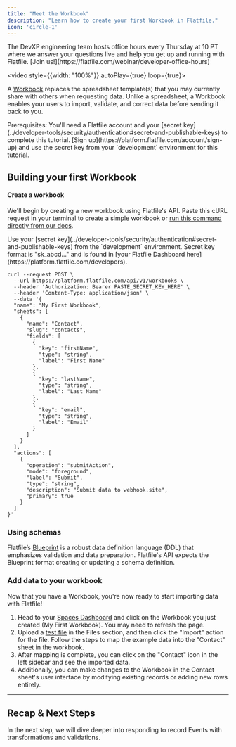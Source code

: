 ```yaml
---
title: "Meet the Workbook"
description: "Learn how to create your first Workbook in Flatfile."
icon: 'circle-1'
---
```


<Tip>
  The DevXP engineering team hosts office hours every Thursday at 10 PT where we answer 
  your questions live and help you get up and running with Flatfile.
  [Join us!](https://flatfile.com/webinar/developer-office-hours)
</Tip>

<video style={{width: "100%"}} autoPlay={true} loop={true}>
 <source src="https://videos.ctfassets.net/hjneo4qi4goj/63dlrcN48dWeAbl05SJ25k/642a5c954887c5bb7fc1b32fb88ab0ca/homepage_header_video-01.mp4" type="video/mp4"/>
</video>

A <Tooltip tip="Analogous to a database...">[Workbook](https://flatfileinc.mintlify.dev/docs/concepts/workbooks)</Tooltip> replaces the spreadsheet template(s) that you may currently share with others when requesting data. Unlike a spreadsheet, a Workbook enables your users to import, validate, and correct data before sending it back to you.

<Info>
Prerequisites: You'll need a Flatfile account and your [secret key](../developer-tools/security/authentication#secret-and-publishable-keys) to complete this tutorial. [Sign up](https://platform.flatfile.com/account/sign-up) and use the secret key from your `development` environment for this tutorial.
</Info>

## Building your first Workbook

#### Create a workbook 

We'll begin by creating a new workbook using Flatfile's API. Paste this cURL request in your terminal to create a simple workbook or <Tooltip tip="Create a sample Workbook">[run this command directly from our docs](https://reference.flatfile.com/docs/api/tjt005wdogklo-create-a-sample-workbook)</Tooltip>.

<Tip>
Use your [secret key](../developer-tools/security/authentication#secret-and-publishable-keys) from the `development` environment.
 Secret key format is "sk_abcd..." and is found in [your Flatfile Dashboard here](https://platform.flatfile.com/developers).
</Tip>

```shell Shell / cURL
curl --request POST \
  --url https://platform.flatfile.com/api/v1/workbooks \
  --header 'Authorization: Bearer PASTE_SECRET_KEY_HERE' \
  --header 'Content-Type: application/json' \
  --data '{
  "name": "My First Workbook",
  "sheets": [
    {
      "name": "Contact",
      "slug": "contacts",
      "fields": [
        {
          "key": "firstName",
          "type": "string",
          "label": "First Name"
        },
        {
          "key": "lastName",
          "type": "string",
          "label": "Last Name"
        },
        {
          "key": "email",
          "type": "string",
          "label": "Email"
        }
      ]
    }
  ],
  "actions": [
    {
      "operation": "submitAction",
      "mode": "foreground",
      "label": "Submit",
      "type": "string",
      "description": "Submit data to webhook.site",
      "primary": true
    }
  ]
}'
```

### Using schemas

Flatfile’s <Tooltip tip="A Data Definition Language...">[Blueprint](../blueprint/overview)</Tooltip> is a robust data definition language (DDL) that emphasizes validation and data preparation. Flatfile's API expects the Blueprint format creating or updating a schema definition.

### Add data to your workbook

Now that you have a Workbook, you're now ready to start importing data with Flatfile! 

1. Head to your <Tooltip tip="Go to dashboard">[Spaces Dashboard](https://platform.flatfile.com)</Tooltip> and click on 
the Workbook you just created (My First Workbook). You may need to refresh the page.
2. Upload a [test file](https://assets.ctfassets.net/hjneo4qi4goj/6I48ynsesoL1s1YhPK8Pvx/1d5ed30534c1ef44166d440a08612621/getting-started.csv) in the Files section, and then click the "Import" action for the file. Follow the steps to map the example data into the "Contact" sheet in the workbook. 
3. After mapping is complete, you can click on the "Contact" icon in the left sidebar and see the imported data. 
4. Additionally, you can make changes to the Workbook in the Contact sheet's user interface by modifying existing records or adding new rows entirely.

---

## Recap & Next Steps

In the next step, we will dive deeper into responding to record Events with transformations and validations.
